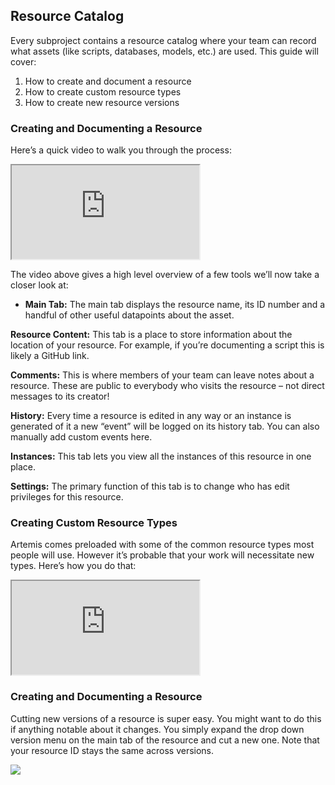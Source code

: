 

## Resource Catalog
Every subproject contains a resource catalog where your team can record what assets (like scripts, databases, models, etc.) are used. This guide will cover: 
1. How to create and document a resource
2. How to create custom resource types
3. How to create new resource versions

### Creating and Documenting a Resource
Here’s a quick video to walk you through the process:
<iframe src="https://www.youtube.com/embed/SlNlw7wScvY"> </iframe>

The video above gives a high level overview of a few tools we’ll now take a closer look at:

* **Main Tab:** The main tab displays the resource name, its ID number and a handful of other useful datapoints about the asset.

**Resource Content:** This tab is a place to store information about the location of your resource. For example, if you’re documenting a script this is likely a GitHub link.

**Comments:** This is where members of your team can leave notes about a resource. These are public to everybody who visits the resource – not direct messages to its creator!

**History:** Every time a resource is edited in any way or an instance is generated of it a new “event” will be logged on its history tab. You can also manually add custom events here.

**Instances:** This tab lets you view all the instances of this resource in one place.

**Settings:** The primary function of this tab is to change who has edit privileges for this resource.

### Creating Custom Resource Types

Artemis comes preloaded with some of the common resource types most people will use. However it’s probable that your work will necessitate new types. Here’s how you do that: 
<iframe src="https://www.youtube.com/embed/rd3l6dBryaw"> </iframe>

### Creating and Documenting a Resource
Cutting new versions of a resource is super easy. You might want to do this if anything notable about it changes. You simply expand the drop down version menu on the main tab of the resource and cut a new one. Note that your resource ID stays the same across versions. 

<Frame caption="Adding and toggling between versions of a resource">
  <img src="https://d27n7fycrsusaz.cloudfront.net/New+versions+of+resources.PNG" />
</Frame>
